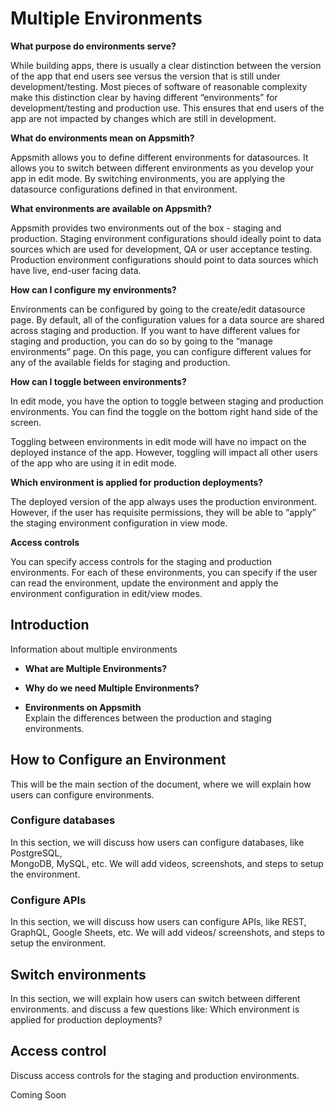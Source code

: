
# Multiple Environments

<Tabs>
  <TabItem value="first" label="First Draft" default>
   

**What purpose do environments serve?**

While building apps, there is usually a clear distinction between the version of the app that end users see versus the version that is still under development/testing. Most pieces of software of reasonable complexity make this distinction clear by having different “environments” for development/testing and production use. This ensures that end users of the app are not impacted by changes which are still in development.

**What do environments mean on Appsmith?**

Appsmith allows you to define different environments for datasources. It allows you to switch between different environments as you develop your app in edit mode. By switching environments, you are applying the datasource configurations defined in that environment.

**What environments are available on Appsmith?**

Appsmith provides two environments out of the box - staging and production. Staging environment configurations should ideally point to data sources which are used for development, QA or user acceptance testing. Production environment configurations should point to data sources which have live, end-user facing data.

**How can I configure my environments?**

Environments can be configured by going to the create/edit datasource page. By default, all of the configuration values for a data source are shared across staging and production. If you want to have different values for staging and production, you can do so by going to the “manage environments” page. On this page, you can configure different values for any of the available fields for staging and production.

**How can I toggle between environments?**

In edit mode, you have the option to toggle between staging and production environments. You can find the toggle on the bottom right hand side of the screen.

Toggling between environments in edit mode will have no impact on the deployed instance of the app. However, toggling will impact all other users of the app who are using it in edit mode.

**Which environment is applied for production deployments?**

The deployed version of the app always uses the production environment. However, if the user has requisite permissions, they will be able to “apply” the staging environment configuration in view mode.

**Access controls**

You can specify access controls for the staging and production environments. For each of these environments, you can specify if the user can read the environment, update the environment and apply the environment configuration in edit/view modes.

  </TabItem>




  <TabItem value="outline" label="Outline">


## Introduction

Information about multiple environments

* **What are Multiple Environments?**

* **Why do we need Multiple Environments?**

* **Environments on Appsmith**  
Explain the differences between the production and staging environments.

  
## How to Configure an Environment  
This will be the main section of the document, where we will explain how users can configure environments.  
### Configure databases  
In this section, we will discuss how users can configure databases, like PostgreSQL,  
MongoDB, MySQL, etc. We will add videos, screenshots, and steps to setup the environment.

  
### Configure APIs  
In this section, we will discuss how users can configure APIs, like REST, GraphQL, Google Sheets, etc. We will add videos/ screenshots, and steps to setup the environment.

  
## Switch environments  
In this section, we will explain how users can switch between different environments. and discuss a few questions like: Which environment is applied for production deployments?

## Access control
Discuss access controls for the staging and production environments.
  </TabItem>



  <TabItem value="main" label="Main Draft">
Coming Soon

  </TabItem>

</Tabs>

